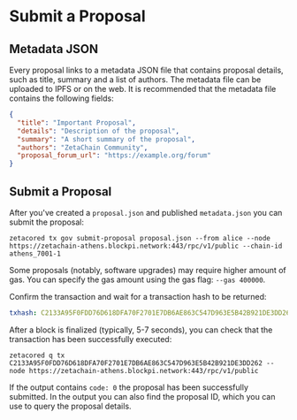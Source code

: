 # Submit a Proposal

## Metadata JSON

Every proposal links to a metadata JSON file that contains proposal details,
such as title, summary and a list of authors. The metadata file can be uploaded
to IPFS or on the web. It is recommended that the metadata file contains the
following fields:

```json filename="metadata.json"
{
  "title": "Important Proposal",
  "details": "Description of the proposal",
  "summary": "A short summary of the proposal",
  "authors": "ZetaChain Community",
  "proposal_forum_url": "https://example.org/forum"
}
```

## Submit a Proposal

After you've created a `proposal.json` and published `metadata.json` you can
submit the proposal:

```
zetacored tx gov submit-proposal proposal.json --from alice --node https://zetachain-athens.blockpi.network:443/rpc/v1/public --chain-id athens_7001-1
```

Some proposals (notably, software upgrades) may require higher amount of gas.
You can specify the gas amount using the gas flag: `--gas 400000`.

Confirm the transaction and wait for a transaction hash to be returned:

```yaml
txhash: C2133A95F0FDD76D618DFA70F2701E7DB6AE863C547D963E5B42B921DE3DD262
```

After a block is finalized (typically, 5-7 seconds), you can check that the
transaction has been successfully executed:

```
zetacored q tx C2133A95F0FDD76D618DFA70F2701E7DB6AE863C547D963E5B42B921DE3DD262 --node https://zetachain-athens.blockpi.network:443/rpc/v1/public
```

If the output contains `code: 0` the proposal has been successfully submitted.
In the output you can also find the proposal ID, which you can use to query the
proposal details.
